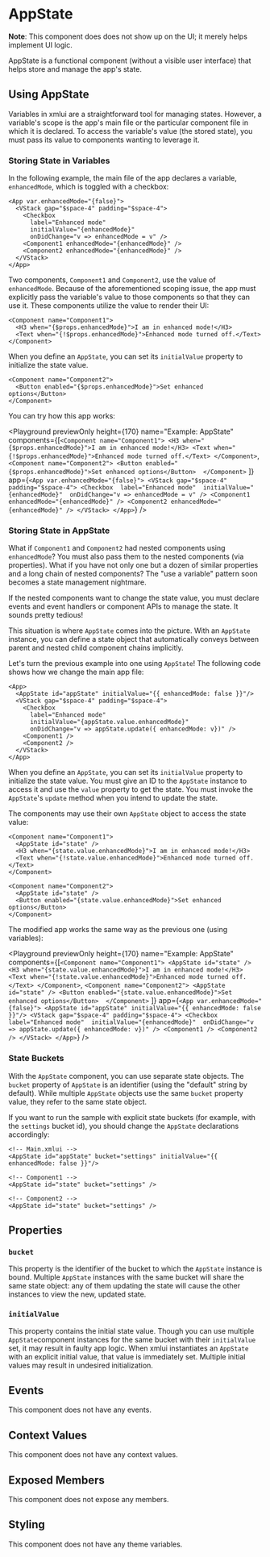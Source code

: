 
# AppState

<Callout>**Note**: This component does does not show up on the UI; it merely helps implement UI logic.</Callout>

AppState is a functional component (without a visible user interface) that helps store and manage the app's state.

## Using AppState

Variables in xmlui are a straightforward tool for managing states. However, a variable's scope is the app's main file or the particular component file in which it is declared. To access the variable's value (the stored state), you must pass its value to components wanting to leverage it.

### Storing State in Variables

In the following example, the main file of the app declares a variable, `enhancedMode`, which is toggled with a checkbox:

```ueml copy filename="Main.xmlui" /enhancedMode/
<App var.enhancedMode="{false}">
  <VStack gap="$space-4" padding="$space-4">
    <Checkbox 
      label="Enhanced mode" 
      initialValue="{enhancedMode}" 
      onDidChange="v => enhancedMode = v" />
    <Component1 enhancedMode="{enhancedMode}" />
    <Component2 enhancedMode="{enhancedMode}" />
  </VStack>
</App>
```

Two components, `Component1` and `Component2`, use the value of `enhancedMode`. Because of the aforementioned scoping issue, the app must explicitly pass the variable's value to those components so that they can use it. These components utilize the value to render their UI:


```ueml copy filename="Component1.xmlui" /enhancedMode/
<Component name="Component1">
  <H3 when="{$props.enhancedMode}">I am in enhanced mode!</H3>
  <Text when="{!$props.enhancedMode}">Enhanced mode turned off.</Text>
</Component>
```

When you define an `AppState`, you can set its `initialValue` property to initialize the state value.

```ueml copy filename="Component2.xmlui" /enhancedMode/
<Component name="Component2">
  <Button enabled="{$props.enhancedMode}">Set enhanced options</Button>
</Component>
```

You can try how this app works:

<Playground
  previewOnly
  height={170}
  name="Example: AppState"
  components={[`
    <Component name="Component1">
      <H3 when="{$props.enhancedMode}">I am in enhanced mode!</H3>
      <Text when="{!$props.enhancedMode}">Enhanced mode turned off.</Text>
    </Component>
  `,
  `
    <Component name="Component2">
      <Button enabled="{$props.enhancedMode}">Set enhanced options</Button> 
    </Component>
  `
  ]}
  app={`
    <App var.enhancedMode="{false}">
      <VStack gap="$space-4" padding="$space-4">
        <Checkbox 
          label="Enhanced mode" 
          initialValue="{enhancedMode}" 
          onDidChange="v => enhancedMode = v" />
        <Component1 enhancedMode="{enhancedMode}" />
        <Component2 enhancedMode="{enhancedMode}" />
      </VStack>
    </App>
  `}
/>

### Storing State in AppState

What if `Component1` and `Component2` had nested components using `enhancedMode`? You must also pass them to the nested components (via properties). What if you have not only one but a dozen of similar properties and a long chain of nested components? The "use a variable" pattern soon becomes a state management nightmare.

If the nested components want to change the state value, you must declare events and event handlers or component APIs to manage the state. It sounds pretty tedious!

This situation is where `AppState` comes into the picture. With an `AppState` instance, you can define a state object that automatically conveys between parent and nested child component chains implicitly.

Let's turn the previous example into one using `AppState`! The following code shows how we change the main app file:

```ueml copy filename="Main.xmlui" /appState.update/ /appState.value/
<App>
  <AppState id="appState" initialValue="{{ enhancedMode: false }}"/>
  <VStack gap="$space-4" padding="$space-4">
    <Checkbox 
      label="Enhanced mode" 
      initialValue="{appState.value.enhancedMode}" 
      onDidChange="v => appState.update({ enhancedMode: v})" />
    <Component1 />
    <Component2 />
  </VStack>
</App>
```

When you define an `AppState`, you can set its `initialValue` property to initialize the state value. You must give an ID to the `AppState` instance to access it and use the `value` property to get the state. You must invoke the `AppState`'s `update` method when you intend to update the state.

The components may use their own `AppState` object to access the state value:

```ueml copy filename="Component1.xmlui" /state.value.enhancedMode/
<Component name="Component1">
  <AppState id="state" />
  <H3 when="{state.value.enhancedMode}">I am in enhanced mode!</H3>
  <Text when="{!state.value.enhancedMode}">Enhanced mode turned off.</Text>
</Component>
```

```ueml copy filename="Component2.xmlui" /state.value.enhancedMode/
<Component name="Component2">
  <AppState id="state" />
  <Button enabled="{state.value.enhancedMode}">Set enhanced options</Button>
</Component>
```
The modified app works the same way as the previous one (using variables):

<Playground
  previewOnly
  height={170}
  name="Example: AppState"
  components={[`
    <Component name="Component1">
      <AppState id="state" />
      <H3 when="{state.value.enhancedMode}">I am in enhanced mode!</H3>
      <Text when="{!state.value.enhancedMode}">Enhanced mode turned off.</Text>
    </Component>
  `,
  `
    <Component name="Component2">
      <AppState id="state" />
      <Button enabled="{state.value.enhancedMode}">Set enhanced options</Button> 
    </Component>
  `
  ]}
  app={`
    <App var.enhancedMode="{false}">
      <AppState id="appState" initialValue="{{ enhancedMode: false }}"/>
      <VStack gap="$space-4" padding="$space-4">
        <Checkbox 
          label="Enhanced mode" 
          initialValue="{enhancedMode}" 
          onDidChange="v => appState.update({ enhancedMode: v})" />
        <Component1 />
        <Component2 />
      </VStack>
    </App>
  `}
/>

### State Buckets

With the `AppState` component, you can use separate state objects. The `bucket` property of `AppState` is an identifier (using the "default" string by default). While multiple `AppState` objects use the same `bucket` property value, they refer to the same state object.

If you want to run the sample with explicit state buckets (for example, with the `settings` bucket id), you should change the `AppState` declarations accordingly:

```ueml /bucket="settings"/
<!-- Main.xmlui -->
<AppState id="appState" bucket="settings" initialValue="{{ enhancedMode: false }}"/>

<!-- Component1 -->
<AppState id="state" bucket="settings" />

<!-- Component2 -->
<AppState id="state" bucket="settings" />
```

## Properties

### `bucket`

This property is the identifier of the bucket to which the `AppState` instance is bound. Multiple `AppState` instances with the same bucket will share the same state object: any of them updating the state will cause the other instances to view the new, updated state.

### `initialValue`

This property contains the initial state value. Though you can use multiple `AppState`component instances for the same bucket with their `initialValue` set, it may result in faulty app logic. When xmlui instantiates an `AppState` with an explicit initial value, that value is immediately set. Multiple initial values may result in undesired initialization.

## Events

This component does not have any events.

## Context Values

This component does not have any context values.

## Exposed Members

This component does not expose any members.

## Styling

This component does not have any theme variables.
